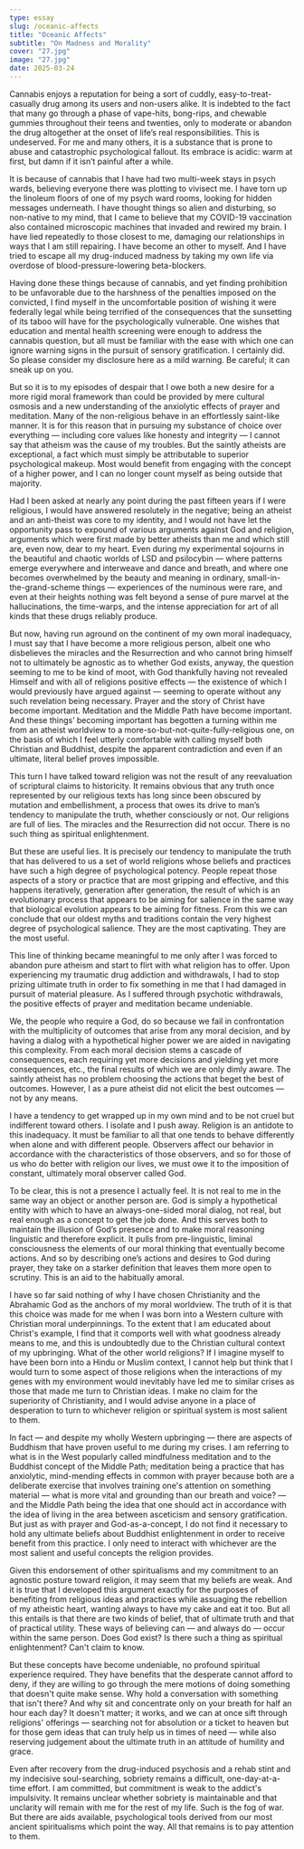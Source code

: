 ```yaml
---
type: essay
slug: /oceanic-affects
title: "Oceanic Affects"
subtitle: "On Madness and Morality"
cover: "27.jpg"
image: "27.jpg"
date: 2025-03-24
---
```


Cannabis enjoys a reputation for being a sort of cuddly, easy-to-treat-casually drug among its users and non-users alike. It is indebted to the fact that many go through a phase of vape-hits, bong-rips, and chewable gummies throughout their teens and twenties, only to moderate or abandon the drug altogether at the onset of life’s real responsibilities. This is undeserved. For me and many others, it is a substance that is prone to abuse and catastrophic psychological fallout. Its embrace is acidic: warm at first, but damn if it isn’t painful after a while.

It is because of cannabis that I have had two multi-week stays in psych wards, believing everyone there was plotting to vivisect me. I have torn up the linoleum floors of one of my psych ward rooms, looking for hidden messages underneath. I have thought things so alien and disturbing, so non-native to my mind, that I came to believe that my COVID-19 vaccination also contained microscopic machines that invaded and rewired my brain. I have lied repeatedly to those closest to me, damaging our relationships in ways that I am still repairing. I have become an other to myself. And I have tried to escape all my drug-induced madness by taking my own life via overdose of blood-pressure-lowering beta-blockers.

Having done these things because of cannabis, and yet finding prohibition to be unfavorable due to the harshness of the penalties imposed on the convicted, I find myself in the uncomfortable position of wishing it were federally legal while being terrified of the consequences that the sunsetting of its taboo will have for the psychologically vulnerable. One wishes that education and mental health screening were enough to address the cannabis question, but all must be familiar with the ease with which one can ignore warning signs in the pursuit of sensory gratification. I certainly did. So please consider my disclosure here as a mild warning. Be careful; it can sneak up on you.

But so it is to my episodes of despair that I owe both a new desire for a more rigid moral framework than could be provided by mere cultural osmosis and a new understanding of the anxiolytic effects of prayer and meditation. Many of the non-religious behave in an effortlessly saint-like manner. It is for this reason that in pursuing my substance of choice over everything — including core values like honesty and integrity — I cannot say that atheism was the cause of my troubles. But the saintly atheists are exceptional, a fact which must simply be attributable to superior psychological makeup. Most would benefit from engaging with the concept of a higher power, and I can no longer count myself as being outside that majority.

Had I been asked at nearly any point during the past fifteen years if I were religious, I would have answered resolutely in the negative; being an atheist and an anti-theist was core to my identity, and I would not have let the opportunity pass to expound of various arguments against God and religion, arguments which were first made by better atheists than me and which still are, even now, dear to my heart. Even during my experimental sojourns in the beautiful and chaotic worlds of LSD and psilocybin — where patterns emerge everywhere and interweave and dance and breath, and where one becomes overwhelmed by the beauty and meaning in ordinary, small-in-the-grand-scheme things — experiences of the numinous were rare, and even at their heights nothing was felt beyond a sense of pure marvel at the hallucinations, the time-warps, and the intense appreciation for art of all kinds that these drugs reliably produce.

But now, having run aground on the continent of my own moral inadequacy, I must say that I have become a more religious person, albeit one who disbelieves the miracles and the Resurrection and who cannot bring himself not to ultimately be agnostic as to whether God exists, anyway, the question seeming to me to be kind of moot, with God thankfully having not revealed Himself and with all of religions positive effects — the existence of which I would previously have argued against — seeming to operate without any such revelation being necessary. Prayer and the story of Christ have become important. Meditation and the Middle Path have become important. And these things’ becoming important has begotten a turning within me from an atheist worldview to a more-so-but-not-quite-fully-religious one, on the basis of which I feel utterly comfortable with calling myself both Christian and Buddhist, despite the apparent contradiction and even if an ultimate, literal belief proves impossible.

This turn I have talked toward religion was not the result of any reevaluation of scriptural claims to historicity. It remains obvious that any truth once represented by our religious texts has long since been obscured by mutation and embellishment, a process that owes its drive to man’s tendency to manipulate the truth, whether consciously or not. Our religions are full of lies. The miracles and the Resurrection did not occur. There is no such thing as spiritual enlightenment.

But these are useful lies. It is precisely our tendency to manipulate the truth that has delivered to us a set of world religions whose beliefs and practices have such a high degree of psychological potency. People repeat those aspects of a story or practice that are most gripping and effective, and this happens iteratively, generation after generation, the result of which is an evolutionary process that appears to be aiming for salience in the same way that biological evolution appears to be aiming for fitness. From this we can conclude that our oldest myths and traditions contain the very highest degree of psychological salience. They are the most captivating. They are the most useful.

This line of thinking became meaningful to me only after I was forced to abandon pure atheism and start to flirt with what religion has to offer. Upon experiencing my traumatic drug addiction and withdrawals, I had to stop prizing ultimate truth in order to fix something in me that I had damaged in pursuit of material pleasure. As I suffered through psychotic withdrawals, the positive effects of prayer and meditation became undeniable.

We, the people who require a God, do so because we fail in confrontation with the multiplicity of outcomes that arise from any moral decision, and by having a dialog with a hypothetical higher power we are aided in navigating this complexity. From each moral decision stems a cascade of consequences, each requiring yet more decisions and yielding yet more consequences, etc., the final results of which we are only dimly aware. The saintly atheist has no problem choosing the actions that beget the best of outcomes. However, I as a pure atheist did not elicit the best outcomes — not by any means.

I have a tendency to get wrapped up in my own mind and to be not cruel but indifferent toward others. I isolate and I push away. Religion is an antidote to this inadequacy. It must be familiar to all that one tends to behave differently when alone and with different people. Observers affect our behavior in accordance with the characteristics of those observers, and so for those of us who do better with religion our lives, we must owe it to the imposition of constant, ultimately moral observer called God.

To be clear, this is not a presence I actually feel. It is not real to me in the same way an object or another person are. God is simply a hypothetical entity with which to have an always-one-sided moral dialog, not real, but real enough as a concept to get the job done. And this serves both to maintain the illusion of God’s presence and to make moral reasoning linguistic and therefore explicit. It pulls from pre-linguistic, liminal consciousness the elements of our moral thinking that eventually become actions. And so by describing one’s actions and desires to God during prayer, they take on a starker definition that leaves them more open to scrutiny. This is an aid to the habitually amoral.

I have so far said nothing of why I have chosen Christianity and the Abrahamic God as the anchors of my moral worldview. The truth of it is that this choice was made for me when I was born into a Western culture with Christian moral underpinnings. To the extent that I am educated about Christ's example, I find that it comports well with what goodness already means to me, and this is undoubtedly due to the Christian cultural context of my upbringing. What of the other world religions? If I imagine myself to have been born into a Hindu or Muslim context, I cannot help but think that I would turn to some aspect of those religions when the interactions of my genes with my environment would inevitably have led me to similar crises as those that made me turn to Christian ideas. I make no claim for the superiority of Christianity, and I would advise anyone in a place of desperation to turn to whichever religion or spiritual system is most salient to them.

In fact — and despite my wholly Western upbringing — there are aspects of Buddhism that have proven useful to me during my crises. I am referring to what is in the West popularly called mindfulness meditation and to the Buddhist concept of the Middle Path; meditation being a practice that has anxiolytic, mind-mending effects in common with prayer because both are a deliberate exercise that involves training one's attention on something material — what is more vital and grounding than our breath and voice? — and the Middle Path being the idea that one should act in accordance with the idea of living in the area between asceticism and sensory gratification. But just as with prayer and God-as-a-concept, I do not find it necessary to hold any ultimate beliefs about Buddhist enlightenment in order to receive benefit from this practice. I only need to interact with whichever are the most salient and useful concepts the religion provides.

Given this endorsement of other spiritualisms and my commitment to an agnostic posture toward religion, it may seem that my beliefs are weak. And it is true that I developed this argument exactly for the purposes of benefiting from religious ideas and practices while assuaging the rebellion of my atheistic heart, wanting always to have my cake and eat it too. But all this entails is that there are two kinds of belief, that of ultimate truth and that of practical utility. These ways of believing can — and always do — occur within the same person. Does God exist? Is there such a thing as spiritual enlightenment? Can't claim to know.

But these concepts have become undeniable, no profound spiritual experience required. They have benefits that the desperate cannot afford to deny, if they are willing to go through the mere motions of doing something that doesn't quite make sense. Why hold a conversation with something that isn't there? And why sit and concentrate only on your breath for half an hour each day? It doesn't matter; it works, and we can at once sift through religions' offerings — searching not for absolution or a ticket to heaven but for those gem ideas that can truly help us in times of need — while also reserving judgement about the ultimate truth in an attitude of humility and grace.

Even after recovery from the drug-induced psychosis and a rehab stint and my indecisive soul-searching, sobriety remains a difficult, one-day-at-a-time effort. I am committed, but commitment is weak to the addict's impulsivity. It remains unclear whether sobriety is maintainable and that unclarity will remain with me for the rest of my life. Such is the fog of war. But there are aids available, psychological tools derived from our most ancient spiritualisms which point the way. All that remains is to pay attention to them.
